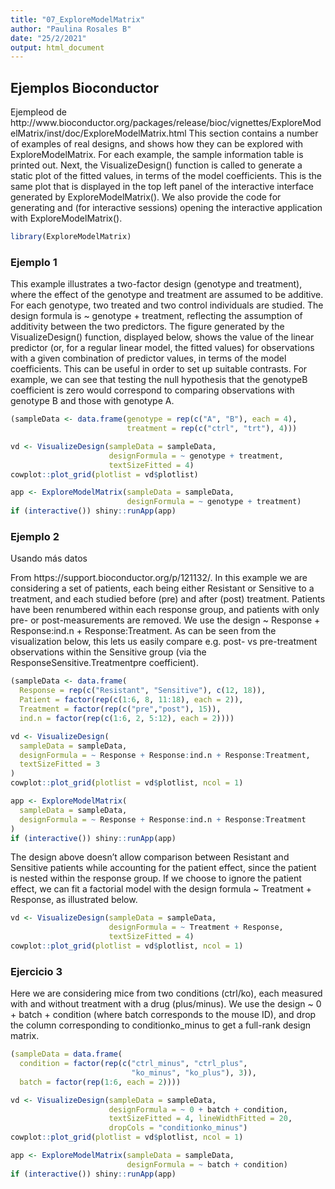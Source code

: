 ```yaml
---
title: "07_ExploreModelMatrix"
author: "Paulina Rosales B"
date: "25/2/2021"
output: html_document
---
```


## Ejemplos Bioconductor
Ejempleod de http://www.bioconductor.org/packages/release/bioc/vignettes/ExploreModelMatrix/inst/doc/ExploreModelMatrix.html
This section contains a number of examples of real designs, and shows how they can be explored with ExploreModelMatrix. For each example, the sample information table is printed out. Next, the VisualizeDesign() function is called to generate a static plot of the fitted values, in terms of the model coefficients. This is the same plot that is displayed in the top left panel of the interactive interface generated by ExploreModelMatrix(). We also provide the code for generating and (for interactive sessions) opening the interactive application with ExploreModelMatrix().

```r
library(ExploreModelMatrix)
```



### Ejemplo 1
This example illustrates a two-factor design (genotype and treatment), where the effect of the genotype and treatment are assumed to be additive. For each genotype, two treated and two control individuals are studied. The design formula is ~ genotype + treatment, reflecting the assumption of additivity between the two predictors. The figure generated by the VisualizeDesign() function, displayed below, shows the value of the linear predictor (or, for a regular linear model, the fitted values) for observations with a given combination of predictor values, in terms of the model coefficients. This can be useful in order to set up suitable contrasts. For example, we can see that testing the null hypothesis that the genotypeB coefficient is zero would correspond to comparing observations with genotype B and those with genotype A.
```r
(sampleData <- data.frame(genotype = rep(c("A", "B"), each = 4),
                          treatment = rep(c("ctrl", "trt"), 4)))

vd <- VisualizeDesign(sampleData = sampleData, 
                      designFormula = ~ genotype + treatment, 
                      textSizeFitted = 4)
cowplot::plot_grid(plotlist = vd$plotlist)
```

```r
app <- ExploreModelMatrix(sampleData = sampleData,
                          designFormula = ~ genotype + treatment)
if (interactive()) shiny::runApp(app)
```

### Ejemplo 2
Usando más datos

From https://support.bioconductor.org/p/121132/. In this example we are considering a set of patients, each being either Resistant or Sensitive to a treatment, and each studied before (pre) and after (post) treatment. Patients have been renumbered within each response group, and patients with only pre- or post-measurements are removed. We use the design ~ Response + Response:ind.n + Response:Treatment. As can be seen from the visualization below, this lets us easily compare e.g. post- vs pre-treatment observations within the Sensitive group (via the ResponseSensitive.Treatmentpre coefficient).

```r
(sampleData <- data.frame(
  Response = rep(c("Resistant", "Sensitive"), c(12, 18)),
  Patient = factor(rep(c(1:6, 8, 11:18), each = 2)),
  Treatment = factor(rep(c("pre","post"), 15)), 
  ind.n = factor(rep(c(1:6, 2, 5:12), each = 2))))

vd <- VisualizeDesign(
  sampleData = sampleData,
  designFormula = ~ Response + Response:ind.n + Response:Treatment,
  textSizeFitted = 3
)
cowplot::plot_grid(plotlist = vd$plotlist, ncol = 1)
```

```r
app <- ExploreModelMatrix(
  sampleData = sampleData,
  designFormula = ~ Response + Response:ind.n + Response:Treatment
)
if (interactive()) shiny::runApp(app)
```

The design above doesn’t allow comparison between Resistant and Sensitive patients while accounting for the patient effect, since the patient is nested within the response group. If we choose to ignore the patient effect, we can fit a factorial model with the design formula ~ Treatment + Response, as illustrated below.
```r
vd <- VisualizeDesign(sampleData = sampleData,
                      designFormula = ~ Treatment + Response, 
                      textSizeFitted = 4)
cowplot::plot_grid(plotlist = vd$plotlist, ncol = 1)
```

### Ejercicio 3

Here we are considering mice from two conditions (ctrl/ko), each measured with and without treatment with a drug (plus/minus). We use the design ~ 0 + batch + condition (where batch corresponds to the mouse ID), and drop the column corresponding to conditionko_minus to get a full-rank design matrix.
```r
(sampleData = data.frame(
  condition = factor(rep(c("ctrl_minus", "ctrl_plus", 
                           "ko_minus", "ko_plus"), 3)),
  batch = factor(rep(1:6, each = 2))))

vd <- VisualizeDesign(sampleData = sampleData,
                      designFormula = ~ 0 + batch + condition, 
                      textSizeFitted = 4, lineWidthFitted = 20, 
                      dropCols = "conditionko_minus")
cowplot::plot_grid(plotlist = vd$plotlist, ncol = 1)
```

```r
app <- ExploreModelMatrix(sampleData = sampleData,
                          designFormula = ~ batch + condition)
if (interactive()) shiny::runApp(app)
```
